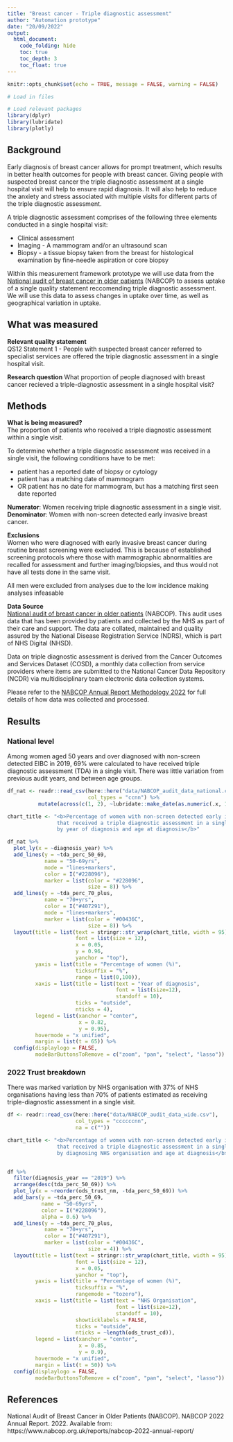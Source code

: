 ```yaml
---
title: "Breast cancer - Triple diagnostic assessment"
author: "Automation prototype"
date: "20/09/2022"
output: 
  html_document:
    code_folding: hide
    toc: true
    toc_depth: 3
    toc_float: true
---
```


```r
knitr::opts_chunk$set(echo = TRUE, message = FALSE, warning = FALSE)
```

```r
# Load in files

# Load relevant packages
library(dplyr)
library(lubridate)
library(plotly)

```

## Background

Early diagnosis of breast cancer allows for prompt treatment, which results in better health outcomes for people with breast cancer. Giving people with suspected breast cancer the triple diagnostic assessment at a single hospital visit will help to ensure rapid diagnosis. It will also help to reduce the anxiety and stress associated with multiple visits for different parts of the triple diagnostic assessment.

A triple diagnostic assessment comprises of the following three elements conducted in a single hospital visit:

- Clinical assessment
- Imaging - A mammogram and/or an ultrasound scan
- Biopsy - a tissue biopsy taken from the breast for histological examination by fine-needle aspiration or core biopsy 

Within this measurement framework prototype we will use data from the [National audit of breast cancer in older patients](https://www.nabcop.org.uk/reports/?filter_date=2022) (NABCOP) to assess uptake of a single quality statement reccomending triple diagnostic assessment. We will use this data to assess changes in uptake over time, as well as geographical variation in uptake.

## What was measured

**Relevant quality statement**  
QS12 Statement 1 - People with suspected breast cancer referred to specialist services are offered the triple diagnostic assessment in a single hospital visit.

**Research question** 
What proportion of people diagnosed with breast cancer recieved a triple-diagnostic assessment in a single hospital visit?

## Methods

**What is being measured?**  
The proportion of patients who received a triple diagnostic assessment within a single visit.

To determine whether a triple diagnostic assessment was received in a single visit, the following conditions have to be met:

- patient has a reported date of biopsy or cytology
- patient has a matching date of mammogram
- OR patient has no date for mammogram, but has a matching first seen date reported

**Numerator**: Women receiving triple diagnostic assessment in a single visit.  
**Denominator**: Women with non-screen detected early invasive breast cancer. 

**Exclusions**  
Women who were diagnosed with early invasive breast cancer during routine breast screening were excluded. This is because of established screening protocols where those with mammographic abnormalities are recalled for assessment and further imaging/biopsies, and thus would not have all tests done in the same visit. 

All men were excluded from analyses due to the low incidence making analyses infeasable 

**Data Source**  
[National audit of breast cancer in older patients](https://www.nabcop.org.uk/reports/?filter_date=2022) (NABCOP). This audit uses data that has been provided by patients and collected by the NHS as part of their care and support. The data are collated, maintained and quality assured by the National Disease Registration Service (NDRS), which is part of NHS Digital (NHSD).

Data on triple diagnostic assessment is derived from the Cancer Outcomes and Services Dataset (COSD), a monthly data collection from service providers where items are submitted to the National Cancer Data Repository (NCDR) via multidisciplinary team electronic data collection systems.

Please refer to the [NABCOP Annual Report Methodology 2022](https://www.nabcop.org.uk/resources/nabcop-2022-annual-report-supplementary-materials/) for full details of how data was collected and processed. 

## Results

### National level

Among women aged 50 years and over diagnosed with non-screen detected EIBC in 2019, 69% were calculated to have received triple diagnostic assessment (TDA) in a single visit. There was little variation from previous audit years, and between age groups.

```r

df_nat <- readr::read_csv(here::here("data/NABCOP_audit_data_national.csv"),
                          col_types = "ccnn") %>%
          mutate(across(c(1, 2), ~lubridate::make_date(as.numeric(.x, 1, 1))))

chart_title <- "<b>Percentage of women with non-screen detected early invasive breast cancer
                that received a triple diagnostic assessment in a single visit in England, 
                by year of diagnosis and age at diagnosis</b>"

df_nat %>% 
  plot_ly(x = ~diagnosis_year) %>% 
  add_lines(y = ~tda_perc_50_69,
            name = "50-69yrs",
            mode = "lines+markers",
            color = I("#228096"),
            marker = list(color = "#228096",
                          size = 8)) %>% 
  add_lines(y = ~tda_perc_70_plus,
            name = "70+yrs",
            color = I("#407291"),
            mode = "lines+markers",
            marker = list(color = "#00436C",
                          size = 8)) %>%
  layout(title = list(text = stringr::str_wrap(chart_title, width = 95),
                      font = list(size = 12),
                      x = 0.05,
                      y = 0.96,
                      yanchor = "top"),
         yaxis = list(title = "Percentage of women (%)",
                      ticksuffix = "%",
                      range = list(0,100)),
         xaxis = list(title = list(text = "Year of diagnosis",
                                   font = list(size=12),
                                   standoff = 10),
                      ticks = "outside",
                      nticks = 4),
         legend = list(xanchor = "center",
                       x = 0.82,
                       y = 0.95),
         hovermode = "x unified",
         margin = list(t = 65)) %>% 
  config(displaylogo = FALSE,
         modeBarButtonsToRemove = c("zoom", "pan", "select", "lasso"))
```

### 2022 Trust breakdown

There was marked variation by NHS organisation with 37% of NHS organisations having less than 70% of patients estimated as receiving triple-diagnostic assessment in a single visit.

```r

df <- readr::read_csv(here::here("data/NABCOP_audit_data_wide.csv"),
                      col_types = "ccccccnn",
                      na = c(""))

chart_title <- "<b>Percentage of women with non-screen detected early invasive breast cancer
                that received a triple diagnostic assessment in a single visit, 
                by diagnosing NHS organisation and age at diagnosis</b>"


df %>% 
  filter(diagnosis_year == "2019") %>% 
  arrange(desc(tda_perc_50_69)) %>% 
  plot_ly(x = ~reorder(ods_trust_nm, -tda_perc_50_69)) %>% 
  add_bars(y = ~tda_perc_50_69,
           name = "50-69yrs",
           color = I("#228096"),
           alpha = 0.6) %>%
  add_lines(y = ~tda_perc_70_plus,
            name = "70+yrs",
            color = I("#407291"),
            marker = list(color = "#00436C",
                          size = 4)) %>%
  layout(title = list(text = stringr::str_wrap(chart_title, width = 95),
                      font = list(size = 12),
                      x = 0.05,
                      yanchor = "top"),
         yaxis = list(title = "Percentage of women (%)",
                      ticksuffix = "%",
                      rangemode = "tozero"),
         xaxis = list(title = list(text = "NHS Organisation",
                                   font = list(size=12),
                                   standoff = 10),
                      showticklabels = FALSE,
                      ticks = "outside",
                      nticks = ~length(ods_trust_cd)),
         legend = list(xanchor = "center",
                       x = 0.85,
                       y = 0.9),
         hovermode = "x unified",
         margin = list(t = 50)) %>% 
  config(displaylogo = FALSE,
         modeBarButtonsToRemove = c("zoom", "pan", "select", "lasso"))
```


## References

National Audit of Breast Cancer in Older Patients (NABCOP). NABCOP 2022 Annual Report. 2022. Available from: https://www.nabcop.org.uk/reports/nabcop-2022-annual-report/


